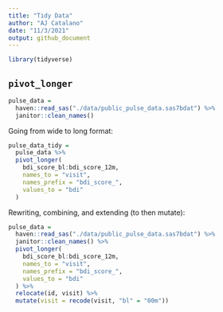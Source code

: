 ```yaml
---
title: "Tidy Data"
author: "AJ Catalano"
date: "11/3/2021"
output: github_document
---
```


```r
library(tidyverse)
```


## `pivot_longer`

```r
pulse_data = 
  haven::read_sas("./data/public_pulse_data.sas7bdat") %>%
  janitor::clean_names()
```

Going from wide to long format:

```r
pulse_data_tidy =
  pulse_data %>%
  pivot_longer(
    bdi_score_bl:bdi_score_12m,
    names_to = "visit",
    names_prefix = "bdi_score_",
    values_to = "bdi"
  )
```

Rewriting, combining, and extending (to then mutate):
```r
pulse_data = 
  haven::read_sas("./data/public_pulse_data.sas7bdat") %>%
  janitor::clean_names() %>%
  pivot_longer(
    bdi_score_bl:bdi_score_12m,
    names_to = "visit",
    names_prefix = "bdi_score_",
    values_to = "bdi"
  ) %>%
  relocate(id, visit) %>%
  mutate(visit = recode(visit, "bl" = "00m"))
```

